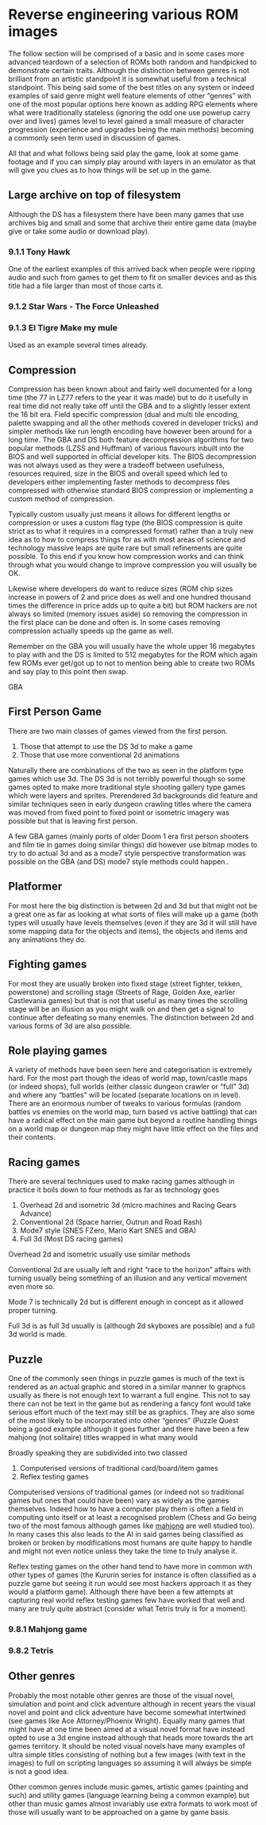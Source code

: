 # Reverse engineering various ROM images

The follow section will be comprised of a basic and in some cases more advanced teardown of a selection of ROMs both random and handpicked to demonstrate certain traits. Although the distinction between genres is not brilliant from an artistic standpoint it is somewhat useful from a technical standpoint. This being said some of the best titles on any system or indeed examples of said genre might well feature elements of other “genres” with one of the most popular options here known as adding RPG elements where what were traditionally stateless (ignoring the odd one use powerup carry over and lives) games level to level gained a small measure of character progression (experience and upgrades being the main methods) becoming a commonly seen term used in discussion of games.

All that and what follows being said play the game, look at some game footage and if you can simply play around with layers in an emulator as that will give you clues as to how things will be set up in the game.

## Large archive on top of filesystem

Although the DS has a filesystem there have been many games that use archives big and small and some that archive their entire game data (maybe give or take some audio or download play).

### 9.1.1 Tony Hawk

One of the earliest examples of this arrived back when people were ripping audio and such from games to get them to fit on smaller devices and as this title had a file larger than most of those carts it.

### 9.1.2 Star Wars - The Force Unleashed

### 9.1.3 El Tigre Make my mule

Used as an example several times already.

## Compression

Compression has been known about and fairly well documented for a long time (the 77 in LZ77 refers to the year it was made) but to do it usefully in real time did not really take off until the GBA and to a slightly lesser extent the 16 bit era. Field specific compression (dual and multi tile encoding, palette swapping and all the other methods covered in developer tricks) and simpler methods like run length encoding have however been around for a long time. The GBA and DS both feature decompression algorithms for two popular methods (LZSS and Huffman) of various flavours inbuilt into the BIOS and well supported in official developer kits. The BIOS decompression was not always used as they were a tradeoff between usefulness, resources required, size in the BIOS and overall speed which led to developers either implementing faster methods to decompress files compressed with otherwise standard BIOS compression or implementing a custom method of compression.

Typically custom usually just means it allows for different lengths or compression or uses a custom flag type (the BIOS compression is quite strict as to what it requires in a compressed format) rather than a truly new idea as to how to compress things for as with most areas of science and technology massive leaps are quite rare but small refinements are quite possible. To this end if you know how compression works and can think through what you would change to improve compression you will usually be OK.

Likewise where developers do want to reduce sizes (ROM chip sizes increase in powers of 2 and price does as well and one hundred thousand times the difference in price adds up to quite a bit) but ROM hackers are not always so limited (memory issues aside) so removing the compression in the first place can be done and often is. In some cases removing compression actually speeds up the game as well.

Remember on the GBA you will usually have the whole upper 16 megabytes to play with and the DS is limited to 512 megabytes for the ROM which again few ROMs ever get/got up to not to mention being able to create two ROMs and say play to this point then swap.

GBA

## First Person Game

There are two main classes of games viewed from the first person.

1.  Those that attempt to use the DS 3d to make a game
2.  Those that use more conventional 2d animations

Naturally there are combinations of the two as seen in the platform type games which use 3d. The DS 3d is not terribly powerful though so some games opted to make more traditional style shooting gallery type games which were layers and sprites. Prerendered 3d backgrounds did feature and similar techniques seen in early dungeon crawling titles where the camera was moved from fixed point to fixed point or isometric imagery was possible but that is leaving first person.

A few GBA games (mainly ports of older Doom 1 era first person shooters and film tie in games doing similar things) did however use bitmap modes to try to do actual 3d and as a mode7 style perspective transformation was possible on the GBA (and DS) mode7 style methods could happen..

## Platformer

For most here the big distinction is between 2d and 3d but that might not be a great one as far as looking at what sorts of files will make up a game (both types will usually have levels themselves (even if they are 3d it will still have some mapping data for the objects and items), the objects and items and any animations they do.

## Fighting games

For most they are usually broken into fixed stage (street fighter, tekken, powerstone) and scrolling stage (Streets of Rage, Golden Axe, earlier Castlevania games) but that is not that useful as many times the scrolling stage will be an illusion as you might walk on and then get a signal to continue after defeating so many enemies. The distinction between 2d and various forms of 3d are also possible.

## Role playing games

A variety of methods have been seen here and categorisation is extremely hard. For the most part though the ideas of world map, town/castle maps (or indeed shops), full worlds (either classic dungeon crawler or “full” 3d) and where any “battles” will be located (separate locations on in level). There are an enormous number of tweaks to various formulas (random battles vs enemies on the world map, turn based vs active battling) that can have a radical effect on the main game but beyond a routine handling things on a world map or dungeon map they might have little effect on the files and their contents.

## Racing games

There are several techniques used to make racing games although in practice it boils down to four methods as far as technology goes

1.  Overhead 2d and isometric 3d (micro machines and Racing Gears Advance)
2.  Conventional 2d (Space harrier, Outrun and Road Rash)
3.  Mode7 style (SNES FZero, Mario Kart SNES and GBA)
4.  Full 3d (Most DS racing games)

Overhead 2d and isometric usually use similar methods

Conventional 2d are usually left and right “race to the horizon” affairs with turning usually being something of an illusion and any vertical movement even more so.

Mode 7 is technically 2d but is different enough in concept as it allowed proper turning.

Full 3d is as full 3d usually is (although 2d skyboxes are possible) and a full 3d world is made.

## Puzzle

One of the commonly seen things in puzzle games is much of the text is rendered as an actual graphic and stored in a similar manner to graphics usually as there is not enough text to warrant a full engine. This not to say there can not be text in the game but as rendering a fancy font would take serious effort much of the text may still be as graphics. They are also some of the most likely to be incorporated into other “genres” (Puzzle Quest being a good example although it goes further and there have been a few mahjong (not solitaire) titles wrapped in what many would

Broadly speaking they are subdivided into two classed

1.  Computerised versions of traditional card/board/item games
2.  Reflex testing games

Computerised versions of traditional games (or indeed not so traditional games but ones that could have been) vary as widely as the games themselves. Indeed how to have a computer play them is often a field in computing unto itself or at least a recognised problem (Chess and Go being two of the most famous although games like [mahjong](http://cs229.stanford.edu/proj2009/Loh.pdf) are well studied too). In many cases this also leads to the AI in said games being classified as broken or broken by modifications most humans are quite happy to handle and might not even notice unless they take the time to truly analyse it.

Reflex testing games on the other hand tend to have more in common with other types of games (the Kururin series for instance is often classified as a puzzle game but seeing it run would see most hackers approach it as they would a platform game). Although there have been a few attempts at capturing real world reflex testing games few have worked that well and many are truly quite abstract (consider what Tetris truly is for a moment).

### 9.8.1 Mahjong game

### 9.8.2 Tetris

## Other genres

Probably the most notable other genres are those of the visual novel, simulation and point and click adventure although in recent years the visual novel and point and click adventure have become somewhat intertwined (see games like Ace Attorney/Phoenix Wright). Equally many games that might have at one time been aimed at a visual novel format have instead opted to use a 3d engine instead although that heads more towards the art games territory. It should be noted visual novels have many examples of ultra simple titles consisting of nothing but a few images (with text in the images) to full on scripting languages so assuming it will always be simple is not a good idea.

Other common genres include music games, artistic games (painting and such) and utility games (language learning being a common example) but other than music games almost invariably use extra formats to work most of those will usually want to be approached on a game by game basis.